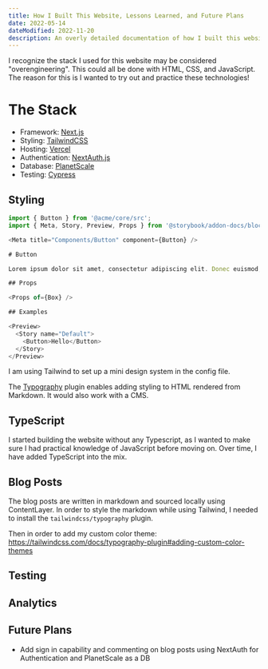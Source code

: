 ```yaml
---
title: How I Built This Website, Lessons Learned, and Future Plans
date: 2022-05-14
dateModified: 2022-11-20
description: An overly detailed documentation of how I built this website, including everything I learned during the process.
---
```


I recognize the stack I used for this website may be considered "overengineering". This could all be done with HTML, CSS, and JavaScript. The reason for this is I wanted to try out and practice these technologies!

# The Stack

- Framework: [Next.js](https://nextjs.org/)
- Styling: [TailwindCSS](https://tailwindcss.com/)
- Hosting: [Vercel](https://vercel.com/)
- Authentication: [NextAuth.js](https://next-auth.js.org/)
- Database: [PlanetScale](https://planetscale.com/)
- Testing: [Cypress](https://www.cypress.io/)

## Styling

```js:sample.js showLineNumbers
import { Button } from '@acme/core/src';
import { Meta, Story, Preview, Props } from '@storybook/addon-docs/blocks';

<Meta title="Components/Button" component={Button} />

# Button

Lorem ipsum dolor sit amet, consectetur adipiscing elit. Donec euismod, nisl eget consectetur tempor, nisl nunc egestas nisi, euismod aliquam nisl nunc euismod.

## Props

<Props of={Box} />

## Examples

<Preview>
  <Story name="Default">
    <Button>Hello</Button>
  </Story>
</Preview>
```

I am using Tailwind to set up a mini design system in the config file.

The [Typography](https://tailwindcss.com/docs/typography-plugin) plugin enables adding styling to HTML rendered from Markdown. It would also work with a CMS.

## TypeScript

I started building the website without any Typescript, as I wanted to make sure I had practical knowledge of JavaScript before moving on. Over time, I have added TypeScript into the mix.

## Blog Posts

The blog posts are written in markdown and sourced locally using ContentLayer. In order to style the markdown while using Tailwind, I needed to install the `tailwindcss/typography` plugin.

Then in order to add my custom color theme:
https://tailwindcss.com/docs/typography-plugin#adding-custom-color-themes

## Testing

## Analytics

## Future Plans

- Add sign in capability and commenting on blog posts using NextAuth for Authentication and PlanetScale as a DB
